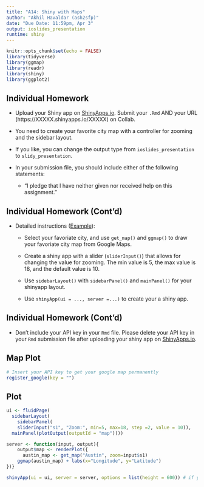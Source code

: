 ---
title: "A14: Shiny with Maps"
author: "Akhil Havaldar (ash2sfp)"
date: "Due Date: 11:59pm, Apr 3"
output: ioslides_presentation
runtime: shiny
---

```{r setup, include=FALSE}
knitr::opts_chunk$set(echo = FALSE)
library(tidyverse)
library(ggmap)
library(readr)
library(shiny)
library(ggplot2)
```

## Individual Homework

- Upload your Shiny app on [ShinyApps.io](https://www.shinyapps.io). Submit your `.Rmd` AND your URL (https://XXXXX.shinyapps.io/XXXXX) on Collab.

- You need to create your favorite city map with a controller for zooming and the sidebar layout.

- If you like, you can change the output type from `ioslides_presentation` to `slidy_presentation`.  

- In your submission file, you should include either of the following statements:

   - "I pledge that I have neither given nor received help on this assignment."


## Individual Homework (Cont'd)

- Detailed instructions ([Example](https://youmi.shinyapps.io/A14example)):

    - Select your favoriate city, and use `get_map()` and `ggmap()` to draw your favoriate city map from Google Maps.

    - Create a shiny app with a slider (`sliderInput()`) that allows for changing the value for zooming. The min value is 5, the max value is 18, and the default value is 10.  
    
    - Use `sidebarLayout()` with `sidebarPanel()` and `mainPanel()` for your shinyapp layout.
    
    - Use `shinyApp(ui = ..., server =...)` to create your a shiny app. 

## Individual Homework (Cont'd)

- Don't include your API key in your `Rmd` file. Please delete your API key in your `Rmd` submission file after uploading your shiny app on [ShinyApps.io](https://www.shinyapps.io).

## Map Plot
```{r, warning=FALSE, message=FALSE}
# Insert your API key to get your google map permanently
register_google(key = "")
```


## Plot
```{r}
ui <- fluidPage(
  sidebarLayout(
    sidebarPanel(
    sliderInput("s1", "Zoom:", min=5, max=18, step =2, value = 10)),
  mainPanel(plotOutput(outputId = "map"))))

server <- function(input, output){
    output$map <- renderPlot({
      austin_map <- get_map("Austin", zoom=input$s1)
    ggmap(austin_map) + labs(x="Longitude", y="Latitude")
})}

shinyApp(ui = ui, server = server, options = list(height = 600)) # if you like, change the height value.
```
